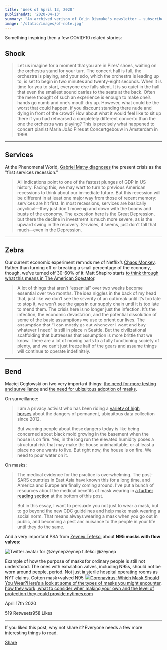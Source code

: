 ```yaml
---
title: 'Week of April 13, 2020'
publishedAt: '2020-04-13'
summary: "An archived verison of Colin Dismuke's newsletter – subscribe to get it in your inbox."
image: '/static/images/of-note.jpg'
---
```


Something inspiring then a few COVID-10 related stories:

## Shock

> Let us imagine for a moment that you are in Pires’ shoes, waiting on
> the orchestra stand for your turn. The concert hall is full, the
> orchestra is playing, and your solo, which the orchestra is leading up
> to, is set to begin in two minutes and twenty-eight seconds. When it
> is time for you to start, everyone else falls silent. It is so quiet
> in the hall that even the smallest sound carries to the seats at the
> back. Often the mere thought of such an experience is enough to make
> one’s hands go numb and one’s mouth dry up. However, what could be the
> worst that could happen, if you discount standing there nude and dying
> in front of the crowd? How about what it would feel like to sit up
> there if you had rehearsed a completely different concerto than the
> one the orchestra was playing? This is precisely what happened to
> concert pianist Maria João Pires at Concertgebouw in Amsterdam in 1998.

---

## Services

At the Phenomenal World, [Gabriel Mathy
diagnoses](https://phenomenalworld.org/analysis/the-first-services-recession)
the present crisis as the "first services recession."

> All indications point to one of the fastest plunges of GDP in US
> history. Facing this, we may want to turn to previous American
> recessions to think about our immediate future. But this recession
> will be different in at least one major way from those of recent
> memory: services are hit first. In most recessions, services are
> basically acyclical—they just don't move up and down with the booms
> and busts of the economy. The exception here is the Great Depression,
> but there the decline in investment is much more severe, as is the
> upward swing in the recovery. Services, it seems, just don't fall that
> much—even in the Depression.

---

## Zebra

Our current economic experiment reminds me of Netflix’s [Chaos
Monkey](https://en.wikipedia.org/wiki/Chaos_engineering#Chaos_Monkey).
Rather than turning off or breaking a small percentage of the economy,
though, we’ve turned off 30-60% of it. Matt Shapiro starts [to think
through what this means in The American
Spectator](https://spectator.org/coronavirus-the-zebra-swan/).

> A lot of things that aren’t “essential” over two weeks become
> essential over two months. The idea niggles in the back of my head
> that, just like we don’t see the severity of an outbreak until it’s
> too late to stop it, we won’t see the gaps in our supply chain until
> it is too late to mend them. The crisis here is no longer just the
> infection. It’s the infection, the economic devastation, and the
> potential dissolution of some of the basic assumptions we use to
> orient our lives. The assumption that “I can mostly go out whenever I
> want and buy whatever I need” is still in place in Seattle. But the
> civilizational scaffolding that buttresses that assumption is more
> brittle that we know. There are a lot of moving parts to a fully
> functioning society of plenty, and we can’t just freeze half of the
> gears and assume things will continue to operate indefinitely.

---

## Bend

Maciej Cegłowski on two very important things: [the need for more
testing and
surveillance](https://idlewords.com/2020/03/we_need_a_massive_surveillance_program.htm)
and [the need for ubiquitous adoption of
masks](https://idlewords.com/2020/04/let_s_all_wear_a_mask.htm).

On surveillance:

> I am a privacy activist who has been riding a [variety of high
> horses](http://idlewords.com/talks/) about the dangers of permanent,
> ubiquitous data collection since 2012.
>
> But warning people about these dangers today is like being concerned
> about black mold growing in the basement when the house is on fire.
> Yes, in the long run the elevated humidity poses a structural risk
> that may make the house uninhabitable, or at least a place no one
> wants to live. But right now, the house is on fire. We need to pour
> water on it.

On masks:

> The medical evidence for the practice is overwhelming. The post-SARS
> countries in East Asia have known this for a long time, and America
> and Europe are finally coming around. I've put a bunch of resources
> about the medical benefits of mask wearing in [a further reading
> section](https://idlewords.com/2020/04/let_s_all_wear_a_mask.htm#medical_reading) at
> the bottom of this post.
>
> But in this essay, I want to persuade you not just to wear a mask, but
> to go beyond the new CDC guidelines and help make mask wearing a
> social norm. That means always wearing a mask when you go out in
> public, and becoming a pest and nuisance to the people in your life
> until they do the same.

And a very important PSA from [Zeynep Tefekci](https://amzn.to/3cqrGYq)
about **N95 masks with flow valves**:

[](https://twitter.com/zeynep/status/1251171855286906880)

![Twitter avatar for
@zeynep](https://cdn.substack.com/image/twitter_name/w_36/zeynep.jpg)zeynep
tufekci @zeynep

Example of how the purpose of masks for ordinary people is still not
understood. The ones with exhalation valves, including N95s, should not
be worn around people, period. Not just in sterile hospital operating
rooms as NYT claims. Cotton mask\>valved N95.
[![](https://bucketeer-e05bbc84-baa3-437e-9518-adb32be77984.s3.amazonaws.com/public/images/9b170ebd-8f5e-4c71-9cf1-2dcf859af906_1050x549.jpeg)Coronavirus:
Which Mask Should You Wear?Here’s a look at some of the types of masks
you might encounter, how they work, what to consider when making your
own and the level of protection they could
provide.nytimes.com](https://www.nytimes.com/interactive/2020/health/coronavirus-best-face-masks.html)

April 17th 2020

519 Retweets958 Likes

---

If you liked this post, why not share it? Everyone needs a few more
interesting things to read.

[Share](https://ofnote.substack.com/p/week-of-april-13-2020?&utm_source=substack&utm_medium=email&utm_content=share&action=share)
